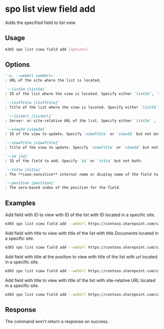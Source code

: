 
# spo list view field add

Adds the specified field to list view

## Usage

```sh
m365 spo list view field add [options]
```

## Options

```md defintion-list
`-u, --webUrl <webUrl>`
: URL of the site where the list is located.

`--listId [listId]`
: ID of the list where the view is located. Specify either `listId`, `listTitle`, or `listUrl`.

`--listTitle [listTitle]`
: Title of the list where the view is located. Specify either `listId`, `listTitle`, or `listUrl`.

 `--listUrl [listUrl]`
: Server- or site-relative URL of the list. Specify either `listId` , `listTitle` or `listUrl`.

`--viewId [viewId]`
: ID of the view to update. Specify `viewTitle` or `viewId` but not both.

`--viewTitle [viewTitle]`
: Title of the view to update. Specify `viewTitle` or `viewId` but not both.

`--id [id]`
: ID of the field to add. Specify `id` or `title` but not both.

`--title [title]`
: The **case-sensitive** internal name or display name of the field to add. Specify `id` or `title` but not both.

`--position [position]`
: The zero-based index of the position for the field.
```

<Global />

## Examples

Add field with ID to view with ID of the list with ID located in a specific site.

```sh
m365 spo list view field add --webUrl https://contoso.sharepoint.com/sites/project-x --listId 1f187321-f086-4d3d-8523-517e94cc9df9 --viewId 3d760127-982c-405e-9c93-e1f76e1a1110 --id 330f29c5-5c4c-465f-9f4b-7903020ae1ce
```

Add field with title to view with title of the list with title _Documents_ located in a specific site.

```sh
m365 spo list view field add --webUrl https://contoso.sharepoint.com/sites/project-x --listTitle Documents --viewTitle 'All Documents' --title 'Custom field'
```

Add field with title at the position to view with title of the list with url located in a specific site.

```sh
m365 spo list view field add --webUrl https://contoso.sharepoint.com/sites/project-x --listUrl '/sites/project-x/lists/Events' --viewTitle 'My Events' --title 'Custom field' --fieldPosition 0
```

Add field with title to view with title of the list with site-relative URL located in a specific site.

```sh
m365 spo list view field add --webUrl https://contoso.sharepoint.com/sites/project-x --listUrl 'Shared Documents' --viewTitle 'All Documents' --fieldTitle 'Custom field'
```

## Response

The command won't return a response on success.
